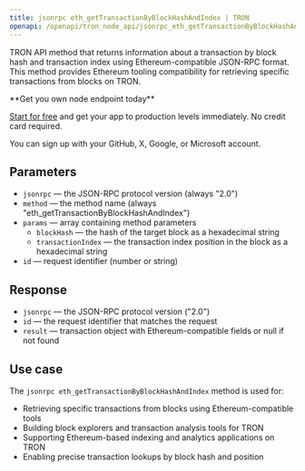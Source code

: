 ```yaml
---
title: jsonrpc eth_getTransactionByBlockHashAndIndex | TRON
openapi: /openapi/tron_node_api/jsonrpc_eth_getTransactionByBlockHashAndIndex.json POST /95e61622bf6a8af293978377718e3b77/jsonrpc
---
```


TRON API method that returns information about a transaction by block hash and transaction index using Ethereum-compatible JSON-RPC format. This method provides Ethereum tooling compatibility for retrieving specific transactions from blocks on TRON.

<Check>
**Get you own node endpoint today**

[Start for free](https://console.chainstack.com/) and get your app to production levels immediately. No credit card required.

You can sign up with your GitHub, X, Google, or Microsoft account.
</Check>

## Parameters

* `jsonrpc` — the JSON-RPC protocol version (always "2.0")
* `method` — the method name (always "eth_getTransactionByBlockHashAndIndex")
* `params` — array containing method parameters
  * `blockHash` — the hash of the target block as a hexadecimal string
  * `transactionIndex` — the transaction index position in the block as a hexadecimal string
* `id` — request identifier (number or string)

## Response

* `jsonrpc` — the JSON-RPC protocol version ("2.0")
* `id` — the request identifier that matches the request
* `result` — transaction object with Ethereum-compatible fields or null if not found

## Use case

The `jsonrpc eth_getTransactionByBlockHashAndIndex` method is used for:

* Retrieving specific transactions from blocks using Ethereum-compatible tools
* Building block explorers and transaction analysis tools for TRON
* Supporting Ethereum-based indexing and analytics applications on TRON
* Enabling precise transaction lookups by block hash and position